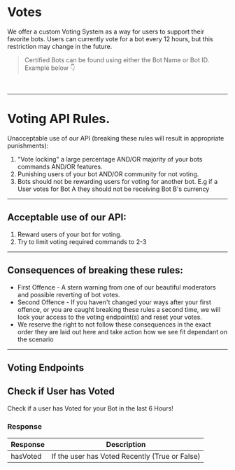 
# Votes

We offer a custom Voting System as a way for users to support their favorite bots.
Users can currently vote for a bot every 12 hours, but this restriction may change in the future.

<HTTPHeader type="POST" path="/bots/BOT_ID/vote" />

> Certified Bots can be found using either the Bot Name or Bot ID. Example below 👇

<br />

<HTTPHeader type="POST" path="/bots/infinity/vote" />

---

# Voting API Rules.

Unacceptable use of our API (breaking these rules will result in appropriate punishments):

1. "Vote locking" a large percentage AND/OR majority of your bots commands AND/OR features.
2. Punishing users of your bot AND/OR community for not voting.
3. Bots should not be rewarding users for voting for another bot. E.g if a User votes for Bot A they should not be receiving Bot B's currency

---

## Acceptable use of our API:
1. Reward users of your bot for voting.
2. Try to limit voting required commands to 2-3

---

## Consequences of breaking these rules:
* First Offence - A stern warning from one of our beautiful moderators and possible reverting of bot votes.
* Second Offence - If you haven't changed your ways after your first offence, or you are caught breaking these rules a second time, we will lock your access to the voting endpoint(s) and reset your votes.
* We reserve the right to not follow these consequences in the exact order they are laid out here and take action how we see fit dependant on the scenario

---

## Voting Endpoints

## Check if User has Voted
Check if a user has Voted for your Bot in the last 6 Hours!

<HTTPHeader type="GET" path="votes/:botID/:userID" />

### Response 

| Response        | Description                                           |
| --------------- | ----------------------------------------------------- |
| hasVoted        | If the user has Voted Recently (True or False)        |
